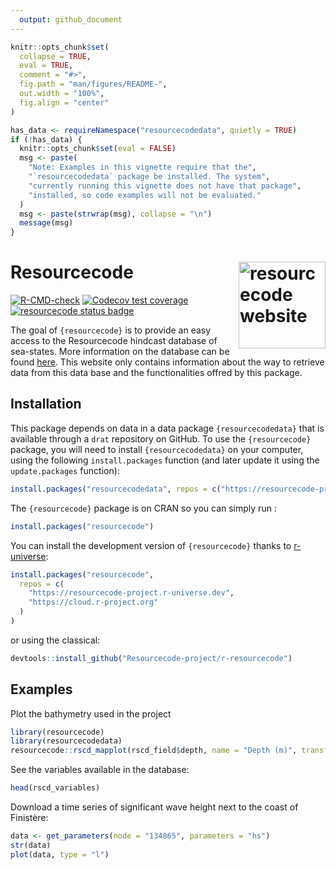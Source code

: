 ```yaml
---
  output: github_document
---
```


<!-- README.md is generated from README.Rmd. Please edit that file -->

```r
knitr::opts_chunk$set(
  collapse = TRUE,
  eval = TRUE,
  comment = "#>",
  fig.path = "man/figures/README-",
  out.width = "100%",
  fig.align = "center"
)
```

```r
has_data <- requireNamespace("resourcecodedata", quietly = TRUE)
if (!has_data) {
  knitr::opts_chunk$set(eval = FALSE)
  msg <- paste(
    "Note: Examples in this vignette require that the",
    "`resourcecodedata` package be installed. The system",
    "currently running this vignette does not have that package",
    "installed, so code examples will not be evaluated."
  )
  msg <- paste(strwrap(msg), collapse = "\n")
  message(msg)
}
```

# Resource**code** <a href="https://github.com/Resourcecode-project/r-resourcecode"><img src="man/figures/logo.png" align="right" height="139" alt="resourcecode website" /></a>

<!-- badges: start -->
[![R-CMD-check](https://github.com/Resourcecode-project/r-resourcecode/actions/workflows/R-CMD-check.yaml/badge.svg?branch=main)](https://github.com/Resourcecode-project/r-resourcecode/actions/workflows/R-CMD-check.yaml)
[![Codecov test coverage](https://codecov.io/gh/NRaillard/resourcecode/branch/main/graph/badge.svg)](https://app.codecov.io/gh/NRaillard/resourcecode?branch=main)
[![resourcecode status badge](https://resourcecode-project.r-universe.dev/resourcecode/badges/version)](https://resourcecode-project.r-universe.dev/resourcecode)
<!-- badges: end -->

The goal of `{resourcecode}` is to provide an easy access to the Resourcecode hindcast database of sea-states. More information on the database can be found [here](https://resourcecode.ifremer.fr). This website only contains information about the way to retrieve data from this data base and the functionalities offred by this package.

## Installation

This package depends on data in a data package `{resourcecodedata}` that is available through a `drat` repository on GitHub.
To use the `{resourcecode}` package, you will need to install `{resourcecodedata}` on your computer, using the following `install.packages` function (and later update it using the `update.packages` function):

```r
install.packages("resourcecodedata", repos = c("https://resourcecode-project.r-universe.dev", "https://cloud.r-project.org"))
```

The `{resourcecode}` package is on CRAN so you can simply run :

```r
install.packages("resourcecode")
```

You can install the development version of `{resourcecode}` thanks to [r-universe](https://resourcecode-project.r-universe.dev/resourcecode):

```r
install.packages("resourcecode",
  repos = c(
    "https://resourcecode-project.r-universe.dev",
    "https://cloud.r-project.org"
  )
)
```

or using the classical:    
```r
devtools::install_github("Resourcecode-project/r-resourcecode")
```

## Examples

Plot the bathymetry used in the project

```r
library(resourcecode)
library(resourcecodedata)
resourcecode::rscd_mapplot(rscd_field$depth, name = "Depth (m)", transform = "sqrt")
```


See the variables available in the database:
```r
head(rscd_variables)
```

Download a time series of significant wave height next to the coast of Finistère:
```r
data <- get_parameters(node = "134865", parameters = "hs")
str(data)
plot(data, type = "l")
```
